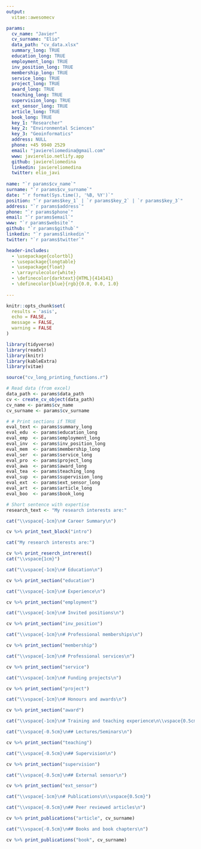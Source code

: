 ```yaml
---
output: 
  vitae::awesomecv

params:
  cv_name: "Javier" 
  cv_surname: "Elio"
  data_path: "cv_data.xlsx"
  summary_long: TRUE
  education_long: TRUE
  employment_long: TRUE
  inv_position_long: TRUE
  membership_long: TRUE
  service_long: TRUE
  project_long: TRUE
  award_long: TRUE
  teaching_long: TRUE
  supervision_long: TRUE
  ext_sensor_long: TRUE
  article_long: TRUE
  book_long: TRUE
  key_1: "Researcher"
  key_2: "Environmental Sciences"
  key_3: "Geoinformatics"
  address: NULL
  phone: +45 9940 2529
  email: "javiereliomedina@gmail.com"
  www: javierelio.netlify.app
  github: javiereliomedina
  linkedin: javiereliomedina
  twitter: elio_javi
     
name: "`r params$cv_name`" 
surname: "`r params$cv_surname`"
date: "`r format(Sys.time(), '%B, %Y')`"
position: "`r params$key_1` | `r params$key_2` | `r params$key_3`"
address: "`r params$address`"
phone: "`r params$phone`"
email: "`r params$email`"
www: "`r params$website`"
github: "`r params$github`"
linkedin: "`r params$linkedin`"
twitter: "`r params$twitter`"

header-includes:
  - \usepackage{colortbl}
  - \usepackage{longtable}
  - \usepackage{float}
  - \arrayrulecolor{white}
  - \definecolor{darktext}{HTML}{414141}
  - \definecolor{blue}{rgb}{0.0, 0.0, 1.0}
  
---
```


```r

knitr::opts_chunk$set(
  results = 'asis', 
  echo = FALSE,
  message = FALSE, 
  warning = FALSE
)

library(tidyverse)
library(readxl)
library(knitr)
library(kableExtra)
library(vitae)

source("cv_long_printing_functions.r")

# Read data (from excel)
data_path <- params$data_path
cv <- create_cv_object(data_path)
cv_name <- params$cv_name
cv_surname <- params$cv_surname

# # Print sections if TRUE
eval_text <- params$summary_long
eval_edu  <- params$education_long 
eval_emp  <- params$employment_long
eval_inv  <- params$inv_position_long
eval_mem  <- params$membership_long
eval_ser  <- params$service_long
eval_pro  <- params$project_long
eval_awa  <- params$award_long
eval_tea  <- params$teaching_long
eval_sup  <- params$supervision_long
eval_ext  <- params$ext_sensor_long
eval_art  <- params$article_long
eval_boo  <- params$book_long

# Short sentence with expertise
research_text <- "My research interests are:"

```

\vspace{0.5cm}
\footnotesize 
\rightline{\textcolor{darktext}{\textit{`r pull(filter(cv$text_blocks, loc == "short_description"), text)`}}}
\normalsize
\vspace{1.5cm}

```r
cat("\\vspace{-1cm}\n# Career Summary\n")

cv %>% print_text_block("intro")
```

```r
cat("My research interests are:")
```

```r
cv %>% print_reserch_intrerest()
cat("\\vspace{1cm}")
```

```r
cat("\\vspace{-1cm}\n# Education\n")

cv %>% print_section("education")

```

```r
cat("\\vspace{-1cm}\n# Experience\n")

cv %>% print_section("employment")
```

```r
cat("\\vspace{-1cm}\n# Invited positions\n")

cv %>% print_section("inv_position")
```

```r
cat("\\vspace{-1cm}\n# Professional memberships\n")

cv %>% print_section("membership")
```

```r
cat("\\vspace{-1cm}\n# Professional services\n")

cv %>% print_section("service")
```

```r
cat("\\vspace{-1cm}\n# Funding projects\n")

cv %>% print_section("project")
```

```r
cat("\\vspace{-1cm}\n# Honours and awards\n")

cv %>% print_section("award")
```

```r
cat("\\vspace{-1cm}\n# Training and teaching experience\n\\vspace{0.5cm}")
```

```r
cat("\\vspace{-0.5cm}\n## Lectures/Seminars\n")

cv %>% print_section("teaching")
```

```r
cat("\\vspace{-0.5cm}\n## Supervision\n")

cv %>% print_section("supervision")

```

```r
cat("\\vspace{-0.5cm}\n## External sensor\n")

cv %>% print_section("ext_sensor")
```

```r
cat("\\vspace{-1cm}\n# Publications\n\\vspace{0.5cm}")
```

```r
cat("\\vspace{-0.5cm}\n## Peer reviewed articles\n")

cv %>% print_publications("article", cv_surname)
```

```r
cat("\\vspace{-0.5cm}\n## Books and book chapters\n")

cv %>% print_publications("book", cv_surname)
```

